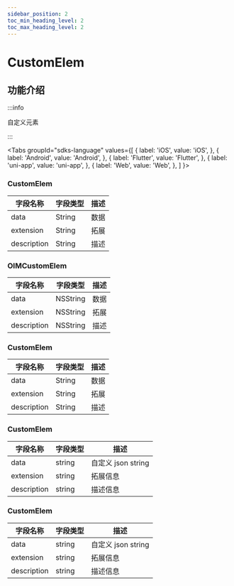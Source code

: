 ```yaml
---
sidebar_position: 2
toc_min_heading_level: 2
toc_max_heading_level: 2
---
```


# CustomElem

## 功能介绍

:::info

自定义元素

:::

<Tabs
groupId="sdks-language"
values={[
{ label: 'iOS', value: 'iOS', },
{ label: 'Android', value: 'Android', },
{ label: 'Flutter', value: 'Flutter', },
{ label: 'uni-app', value: 'uni-app', },
{ label: 'Web', value: 'Web', },
]
}>

<TabItem value="Flutter">

### CustomElem

| 字段名称    | 字段类型 | 描述 |
| ----------- | -------- | ---- |
| data        | String   | 数据 |
| extension   | String   | 拓展 |
| description | String   | 描述 |

</TabItem>

<TabItem value="iOS">

### OIMCustomElem

| 字段名称    | 字段类型 | 描述 |
| ----------- | -------- | ---- |
| data        | NSString | 数据 |
| extension   | NSString | 拓展 |
| description | NSString | 描述 |

</TabItem>

<TabItem value="Android">

### CustomElem

| 字段名称    | 字段类型 | 描述 |
| ----------- | -------- | ---- |
| data        | String   | 数据 |
| extension   | String   | 拓展 |
| description | String   | 描述 |


</TabItem>

<TabItem value="Web">

### CustomElem

| 字段名称    | 字段类型 | 描述               |
| ----------- | -------- | ------------------ |
| data        | string   | 自定义 json string |
| extension   | string   | 拓展信息           |
| description | string   | 描述信息           |

</TabItem>

<TabItem value="uni-app">

### CustomElem

| 字段名称    | 字段类型 | 描述               |
| ----------- | -------- | ------------------ |
| data        | string   | 自定义 json string |
| extension   | string   | 拓展信息           |
| description | string   | 描述信息           |

</TabItem>

</Tabs>
